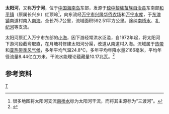 {{Otheruses|太阳河|other=同名或類似名的其它條目描述}}
{{Infobox River
  | river_name      =太阳河
  | image_name      =Taiyang River in Wanning.jpg
  | image_size      =250px 
  | caption         = 万宁市太阳河，拍摄于[[海南环线高速|海南环线高速]]，面向东。
  | origin          = [[海南省|海南省]][[琼中县|琼中县]][[和平镇_(琼中县)|和平镇]]红顶岭
  | mouth           = 海南省[[万宁市|万宁市]][[东澳镇|东澳镇]]南道村南[[南海|南海]]
  | basin_countries = {{PRC}}
  | length          = 75.7 公里
  | elevation       = 875 米
  | mouth_elevation = 0 米
  | discharge       = 20.6 m³/s
  | watershed       = 592.51 平方公里
}}
'''太阳河'''，又称'''万宁河'''，位于[[中国|中国]][[海南岛|海南岛]]东部，发源于[[琼中黎族苗族自治县|琼中黎族苗族自治县]]东南部[[和平镇_(琼中县)|和平镇]]（原属长兴乡）红顶岭<ref>很多地图将太阳河支流[[南桥水|南桥水]]标为太阳河干流，而将其主源标为“三渡河”。</ref>，向东流经[[万宁市|万宁市]][[兴隆华侨农场|兴隆华侨农场]]和[[万宁水库|万宁水库]]，于[[东澳镇|东澳镇]]南道村南入[[南海|南海]]。全长75.7公里，流域面积592.51平方公里。途纳[[南桥水|南桥水]]、[[礼纪河|礼纪河]]等支流。

太阳河原汇入万宁市东部的[[小海_(万宁市)|小海]]，因下游经常洪水泛滥，自1972年起，将太阳河下游河段截弯取直，在月塘村修建太阳河分渠，改道从南道村入海。流域属于[[热带|热带]]和[[亚热带|亚热带]][[季风气候|季风气候]]，多年平均气温24.8℃，多年平均年降水量2166毫米，平均年径流量8.44亿立方米。干流水能理论蕴藏量10.17兆瓦。<ref name="中国河湖大典">{{cite book zh |author=《[[中国河湖大典|中国河湖大典]]》编纂委员会 |title=《中国河湖大典·珠江卷》 |format=M |edition=1 |location=北京 |publisher=中国水利水电出版社 |date=2013年1月 |pages=447页 |id= ISBN 978-7-5170-0561-2}}</ref>

==参考资料==
{{reflist}}


[[Category:海南河流|T]]